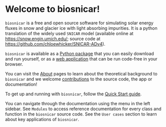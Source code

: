  # Welcome to biosnicar!

`biosnicar` is a free and open source software for simulating solar energy fluxes in snow and glacier ice with light absorbing impurities. It is a python translation of the widely used `SNICAR` model (available online at https://snow.engin.umich.edu/; source code at https://github.com/chloewhicker/SNICAR-ADv4).

`biosnicar` is available as a [Python package](https://github.com/jmcook1186/biosnicar-py) that you can easily download and run yourself, or as a [web application](https://bit.ly/bio-snicar) that can be run code-free in your browser.

You can visit the [About](about) pages to learn about the theoretical background to `biosnicar` and we welcome [contributions](contributing) to the source code, the app or documentation! 

To get up and running with `biosnicar`, follow the [Quick Start guide](quick-start).

You can navigate through the documentation using the menu in the left sidebar. 
See `Modules` to access reference documentation for every class and function in the `biosnicar` source code.
See the `User cases` section to learn about key applications of `biosnicar`.
